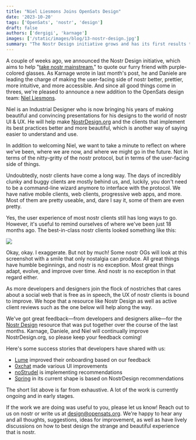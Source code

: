 ```yaml
---
title: "Niel Liesmons Joins OpenSats Design"
date: '2023-10-20'
tags: ['OpenSats', 'nostr', 'design']
draft: false
authors: ['dergigi', 'karnage']
images: ['/static/images/blog/13-nostr-design.jpg']
summary: "The Nostr Design initiative grows and has its first results to show."
---
```


A couple of weeks ago, we announced the Nostr Design initiative, which aims to
help "[take nostr mainstream][ms]," to quote our furry friend with purple-colored
glasses. As Karnage wrote in last month's post, he and Daniele are leading the
charge of making the user-facing side of nostr better, prettier, more intuitive,
and more accessible. And since all good things come in threes, we're pleased to
announce a new addition to the OpenSats design team: [Niel Liesmons][niel].

<center>
    <DesignTeam/>
</center>

Niel is an Industrial Designer who is now bringing his years of making beautiful
and convincing presentations for his designs to the world of nostr UI & UX. He
will help make [NostrDesign.org][nd] and the clients that implement its best practices
better and more beautiful, which is another way of saying easier to understand
and use.

In addition to welcoming Niel, we want to take a minute to reflect on where
we've been, where we are now, and where we might go in the future. Not in terms
of the nitty-gritty of the nostr protocol, but in terms of the user-facing side
of things.

Undoubtedly, nostr clients have come a long way. The days of incredibly clunky
and buggy clients are mostly behind us, and, luckily, you don't need to be a
command-line wizard anymore to interface with the protocol. We have native
mobile clients, web clients, progressive web apps, and more. Most of them are
pretty useable, and, dare I say it, some of them are even pretty.

Yes, the user experience of most nostr clients still has long ways to go.
However, it's useful to remind ourselves of where we've been just 18 months ago.
The best-in-class nostr clients looked something like this:

[![](/static/images/blog/old-nostr-screenshot.png)](https://slidestr.net/p/npub12a6l9kd22e0hrhsejygy0mygmjll0azl2cqksje3e7rzm3qg8m7skc6e3w)

Okay, okay. I exaggerate. But not by much! Some nostr OGs will look at this
screenshot with a smile that only nostalgia can produce. All great things have
humble beginnings, and nostr is no exception.  Most great things adapt, evolve,
and improve over time. And nostr is no exception in that regard either.

As more developers and designers join the flock of nostriches that cares about a
social web that is free as in speech, the UX of nostr clients is bound to
improve. We hope that a resource like Nostr Design as well as active client
reviews such as the one below will help along the way.

<YouTubeEmbed videoId="7zuCwmS--dY"/>

We've got great feedback—from developers and designers alike—for the [Nostr
Design][nd] resource that was put together over the course of the last months.
Karnage, Daniele, and Niel will continually improve NostrDesign.org, so please
keep your feedback coming!

Here's some success stories that developers have shared with us:

- [Lume](https://lume.nu/) improved their onboarding based on our feedback
- [0xchat](https://github.com/0xchat-app) made various UI improvements
- [noStrudel](https://nostrudel.ninja/) is implementing recommendations
- [Spring](https://spring.site/) in its current shape is based on NostrDesign recommendations

The short list above is far from exhaustive. A lot of the work is currently
ongoing and in early stages.

If the work we are doing was useful to you, please let us know! Reach out to us
on nostr or write us at design@opensats.org. We're happy to hear any and all
thoughts, suggestions, ideas for improvement, as well as have lively discussions on how to best
design the strange and beautiful experience that is nostr.

[niel]: /about/niel
[ms]: https://opensats.org/blog/announcing-nostr-design
[nd]: https://nostrdesign.org